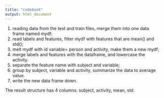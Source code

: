 ```yaml
---
title: "codebook"
output: html_document
---
```

1. reading data from the test and train files, merge them into one data frame named mydf;
2. read labels and features, filter mydf with features that are mean() and std(); 
3. melt mydf with id variable= person and activity, make them a new mydf; 
4. merge labels and features with the dataframe, and lowercase the activity.
5. separate the feature name with subject and variable; 
6. group by subject, variable and activity, summarize the data to average value. 
7. write the new data frame down. 

The result structure has 4 columns:  subject, activity, mean, std. 
